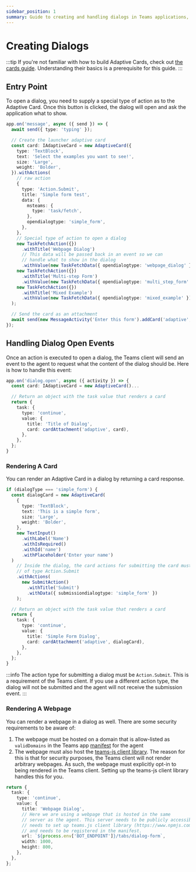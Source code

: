 ```yaml
---
sidebar_position: 1
summary: Guide to creating and handling dialogs in Teams applications, covering dialog opening mechanisms, content rendering using Adaptive Cards or webpages, and security considerations for web content integration.
---
```



# Creating Dialogs

:::tip
If you're not familiar with how to build Adaptive Cards, check out [the cards guide](../adaptive-cards). Understanding their basics is a prerequisite for this guide.
:::

## Entry Point

To open a dialog, you need to supply a special type of action as to the Adaptive Card. Once this button is clicked, the dialog will open and ask the application what to show.

```ts
app.on('message', async ({ send }) => {
  await send({ type: 'typing' });

  // Create the launcher adaptive card
  const card: IAdaptiveCard = new AdaptiveCard({
    type: 'TextBlock',
    text: 'Select the examples you want to see!',
    size: 'Large',
    weight: 'Bolder',
  }).withActions(
    // raw action
    {
      type: 'Action.Submit',
      title: 'Simple form test',
      data: {
        msteams: {
          type: 'task/fetch',
        },
        opendialogtype: 'simple_form',
      },
    },
    // Special type of action to open a dialog
    new TaskFetchAction({})
      .withTitle('Webpage Dialog')
      // This data will be passed back in an event so we can
      // handle what to show in the dialog
      .withValue(new TaskFetchData({ opendialogtype: 'webpage_dialog' })),
    new TaskFetchAction({})
      .withTitle('Multi-step Form')
      .withValue(new TaskFetchData({ opendialogtype: 'multi_step_form' })),
    new TaskFetchAction({})
      .withTitle('Mixed Example')
      .withValue(new TaskFetchData({ opendialogtype: 'mixed_example' }))
  );

  // Send the card as an attachment
  await send(new MessageActivity('Enter this form').addCard('adaptive', card));
});
```

## Handling Dialog Open Events

Once an action is executed to open a dialog, the Teams client will send an event to the agent to request what the content of the dialog should be. Here is how to handle this event:

```typescript
app.on('dialog.open', async ({ activity }) => {
  const card: IAdaptiveCard = new AdaptiveCard()...

  // Return an object with the task value that renders a card
  return {
    task: {
      type: 'continue',
      value: {
        title: 'Title of Dialog',
        card: cardAttachment('adaptive', card),
      },
    },
  };
}
```

### Rendering A Card

You can render an Adaptive Card in a dialog by returning a card response.

```ts
if (dialogType === 'simple_form') {
  const dialogCard = new AdaptiveCard(
    {
      type: 'TextBlock',
      text: 'This is a simple form',
      size: 'Large',
      weight: 'Bolder',
    },
    new TextInput()
      .withLabel('Name')
      .withIsRequired()
      .withId('name')
      .withPlaceholder('Enter your name')
  )
    // Inside the dialog, the card actions for submitting the card must be
    // of type Action.Submit
    .withActions(
      new SubmitAction()
        .withTitle('Submit')
        .withData({ submissiondialogtype: 'simple_form' })
    );

  // Return an object with the task value that renders a card
  return {
    task: {
      type: 'continue',
      value: {
        title: 'Simple Form Dialog',
        card: cardAttachment('adaptive', dialogCard),
      },
    },
  };
}
```

:::info
The action type for submitting a dialog must be `Action.Submit`. This is a requirement of the Teams client. If you use a different action type, the dialog will not be submitted and the agent will not receive the submission event.
:::

### Rendering A Webpage

You can render a webpage in a dialog as well. There are some security requirements to be aware of:

1. The webpage must be hosted on a domain that is allow-listed as `validDomains` in the Teams app [manifest](/teams/manifest) for the agent
2. The webpage must also host the [teams-js client library](https://www.npmjs.com/package/@microsoft/teams-js). The reason for this is that for security purposes, the Teams client will not render arbitrary webpages. As such, the webpage must explicitly opt-in to being rendered in the Teams client. Setting up the teams-js client library handles this for you.

```ts
return {
  task: {
    type: 'continue',
    value: {
      title: 'Webpage Dialog',
      // Here we are using a webpage that is hosted in the same
      // server as the agent. This server needs to be publicly accessible,
      // needs to set up teams.js client library (https://www.npmjs.com/package/@microsoft/teams-js)
      // and needs to be registered in the manifest.
      url: `${process.env['BOT_ENDPOINT']}/tabs/dialog-form`,
      width: 1000,
      height: 800,
    },
  },
};
```

